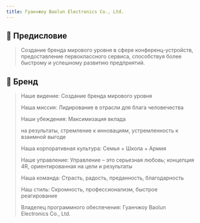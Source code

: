 ```yaml
---
title: Гуанчжоу Baolun Electronics Co., Ltd.
---
```



## 💐 Предисловие

> Создание бренда мирового уровня в сфере конференц-устройств, предоставление первоклассного сервиса, способствуя более быстрому и успешному развитию предприятий.

## 🍕 Бренд

> Наше видение: Создание бренда мирового уровня
>
> Наша миссия: Лидирование в отрасли для блага человечества
>
> Наши убеждения: Максимизация вклада
>
> на результаты, стремление к инновациям, устремленность к взаимной выгоде
>
> Наша корпоративная культура: Семья + Школа + Армия
>
> Наше управление: Управление – это серьезная любовь; концепция 4R, ориентированная на цели и результаты
>
> Наша команда: Страсть, радость, преданность, благодарность
>
> Наш стиль: Скромность, профессионализм, быстрое реагирование
>
>  Владелец программного обеспечения: Гуанчжоу Baolun Electronics Co., Ltd.






